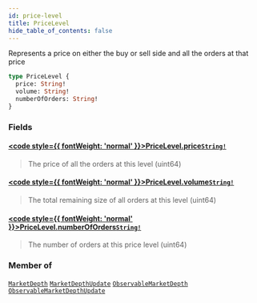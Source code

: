 ```yaml
---
id: price-level
title: PriceLevel
hide_table_of_contents: false
---
```








Represents a price on either the buy or sell side and all the orders at that price

```graphql
type PriceLevel {
  price: String!
  volume: String!
  numberOfOrders: String!
}
```


### Fields

#### [<code style={{ fontWeight: 'normal' }}>PriceLevel.<b>price</b></code>](#)<Bullet />[`String!`](/testnet/api/graphql/scalars/string) <Badge class="secondary" text="non-null"/> <Badge class="secondary" text="scalar"/>
> The price of all the orders at this level (uint64)
> 

#### [<code style={{ fontWeight: 'normal' }}>PriceLevel.<b>volume</b></code>](#)<Bullet />[`String!`](/testnet/api/graphql/scalars/string) <Badge class="secondary" text="non-null"/> <Badge class="secondary" text="scalar"/>
> The total remaining size of all orders at this level (uint64)
> 

#### [<code style={{ fontWeight: 'normal' }}>PriceLevel.<b>numberOfOrders</b></code>](#)<Bullet />[`String!`](/testnet/api/graphql/scalars/string) <Badge class="secondary" text="non-null"/> <Badge class="secondary" text="scalar"/>
> The number of orders at this price level (uint64)
> 



### Member of

[`MarketDepth`](/testnet/api/graphql/objects/market-depth)  <Badge class="secondary" text="object"/><Bullet />[`MarketDepthUpdate`](/testnet/api/graphql/objects/market-depth-update)  <Badge class="secondary" text="object"/><Bullet />[`ObservableMarketDepth`](/testnet/api/graphql/objects/observable-market-depth)  <Badge class="secondary" text="object"/><Bullet />[`ObservableMarketDepthUpdate`](/testnet/api/graphql/objects/observable-market-depth-update)  <Badge class="secondary" text="object"/>



